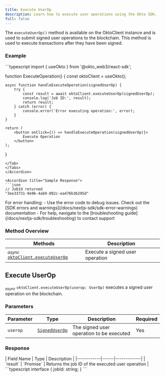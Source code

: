 ```yaml
---
title: Execute UserOp
description: Learn how to execute user operations using the Okto SDK.
full: false
---
```



The `executeUserOp()` method is available on the OktoClient instance and is used to submit signed user operations to the blockchain. This method is used to execute transactions after they have been signed.

### Example

<Accordions defaultValue="Usage">
<Accordion title="Usage">
<Tabs items={['TypeScript']}>
<Tab value="TypeScript">
```typescript
import { useOkto } from '@okto_web3/react-sdk';

function ExecuteOperation() {
    const oktoClient = useOkto();

    async function handleExecuteOperation(signedUserOp) {
        try {
            const result = await oktoClient.executeUserOp(signedUserOp);
            console.log('Job ID:', result);
            return result;
        } catch (error) {
            console.error('Error executing operation:', error);
        }
    }

    return (
        <button onClick={() => handleExecuteOperation(signedUserOp)}>
            Execute Operation
        </button>
    );
}
```
</Tab>
</Tabs>
</Accordion>

<Accordion title="Sample Response">
```json
// JobId returned
"3ee33731-9e96-4ab9-892c-ea476b36295d"
```
</Accordion>
</Accordions>

<Callout title="Note" type="info">
For error handling:
- Use the error code to debug issues. Check out the [SDK errors and warnings](/docs/nextjs-sdk/sdk-error-warnings) documentation
- For help, navigate to the [troubleshooting guide](/docs/nextjs-sdk/troubleshooting) to contact support
</Callout>

### Method Overview

| Methods | Description |
|---------|-------------|
| <sub><i>async</i></sub> [`oktoClient.executeUserOp`](#execute-userop) | Execute a signed user operation |

<div className="method-box">

## Execute UserOp

<sub><i>async</i></sub> `oktoClient.executeUserOp(userop: UserOp)` executes a signed user operation on the blockchain.

### Parameters

| Parameter | Type | Description | Required |
|-----------|------|-------------|-----------|
| `userop` | [`SignedUserOp`](/docs/nextjs-sdk/technical-reference#models) | The signed user operation to be executed | Yes |

### Response

<Callout title="Success Response">
| Field Name | Type | Description |
|------------|------|-------------|
| `result` | `Promise<string>` | Returns the job ID of the executed user operation |

<Accordions>
<Accordion title="Response Type">
```typescript
interface {
    jobId: string;
}
```
</Accordion>
</Accordions>
</Callout>

</div>
